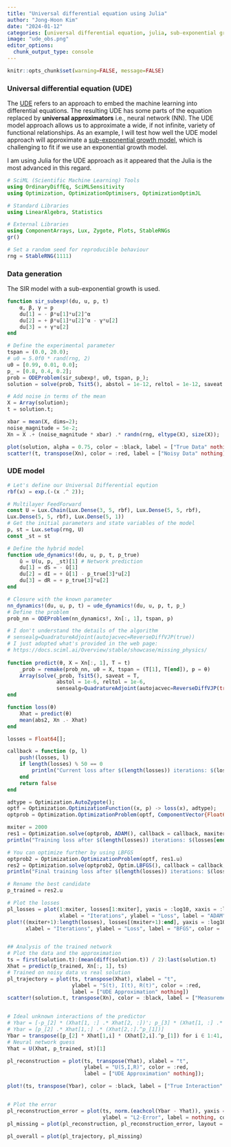 ```yaml
---
title: "Universal differential equation using Julia"
author: "Jong-Hoon Kim"
date: "2024-01-12"
categories: [universal differential equation, julia, sub-exponential growth]
image: "ude_obs.png"
editor_options: 
  chunk_output_type: console
---
```


```r
knitr::opts_chunk$set(warning=FALSE, message=FALSE) 
```

### Universal differential equation (UDE)

The [UDE](https://docs.sciml.ai/Overview/stable/showcase/missing_physics/) refers to an approach to embed the machine learning into differential equations. The resulting UDE has some parts of the equation replaced by **universal approximators** i.e., neural network (NN). The UDE model approach allows us to approximate a wide, if not infinite, variety of functional relationships. As an example, I will test how well the UDE model approach will approximate a [sub-exponential growth model](https://www.jonghoonk.com/posts/sub-exponential-growth/index.html), which is challenging to fit if we use an exponential growth model.

I am using Julia for the UDE approach as it appeared that the Julia is the most advanced in this regard.

```julia
# SciML (Scientific Machine Learning) Tools
using OrdinaryDiffEq, SciMLSensitivity
using Optimization, OptimizationOptimisers, OptimizationOptimJL

# Standard Libraries
using LinearAlgebra, Statistics

# External Libraries
using ComponentArrays, Lux, Zygote, Plots, StableRNGs
gr()

# Set a random seed for reproducible behaviour
rng = StableRNG(1111)
```

### Data generation

The SIR model with a sub-exponential growth is used.

```julia
function sir_subexp!(du, u, p, t)
    α, β, γ = p 
    du[1] = - β*u[1]*u[2]^α
    du[2] = + β*u[1]*u[2]^α - γ*u[2]
    du[3] = + γ*u[2]
end

# Define the experimental parameter
tspan = (0.0, 20.0);
# u0 = 5.0f0 * rand(rng, 2)
u0 = [0.99, 0.01, 0.0];
p_ = [0.8, 0.4, 0.2];
prob = ODEProblem(sir_subexp!, u0, tspan, p_);
solution = solve(prob, Tsit5(), abstol = 1e-12, reltol = 1e-12, saveat = 1.0);

# Add noise in terms of the mean
X = Array(solution);
t = solution.t;

xbar = mean(X, dims=2);   
noise_magnitude = 5e-2;
Xn = X .+ (noise_magnitude * xbar) .* randn(rng, eltype(X), size(X));

plot(solution, alpha = 0.75, color = :black, label = ["True Data" nothing]);
scatter!(t, transpose(Xn), color = :red, label = ["Noisy Data" nothing])
```

### UDE model

```julia
# Let's define our Universal Differential eqution
rbf(x) = exp.(-(x .^ 2));

# Multilayer FeedForward
const U = Lux.Chain(Lux.Dense(3, 5, rbf), Lux.Dense(5, 5, rbf), 
Lux.Dense(5, 5, rbf), Lux.Dense(5, 1))
# Get the initial parameters and state variables of the model
p, st = Lux.setup(rng, U)
const _st = st

# Define the hybrid model
function ude_dynamics!(du, u, p, t, p_true)
    û = U(u, p, _st)[1] # Network prediction
    du[1] = dS = - û[1]
    du[2] = dI = + û[1] - p_true[3]*u[2] 
    du[3] = dR = + p_true[3]*u[2] 
end

# Closure with the known parameter
nn_dynamics!(du, u, p, t) = ude_dynamics!(du, u, p, t, p_)
# Define the problem
prob_nn = ODEProblem(nn_dynamics!, Xn[:, 1], tspan, p)

# I don't understand the details of the algorithm
# sensealg=QuadratureAdjoint(autojacvec=ReverseDiffVJP(true))
# I just adopted what's provided in the web page: 
# https://docs.sciml.ai/Overview/stable/showcase/missing_physics/
    
function predict(θ, X = Xn[:, 1], T = t)
    _prob = remake(prob_nn, u0 = X, tspan = (T[1], T[end]), p = θ)
    Array(solve(_prob, Tsit5(), saveat = T,
                abstol = 1e-6, reltol = 1e-6,
                sensealg=QuadratureAdjoint(autojacvec=ReverseDiffVJP(true))))
end

function loss(θ)
    Xhat = predict(θ)
    mean(abs2, Xn .- Xhat)
end

losses = Float64[];

callback = function (p, l)
    push!(losses, l)
    if length(losses) % 50 == 0
        println("Current loss after $(length(losses)) iterations: $(losses[end])")
    end
    return false
end

adtype = Optimization.AutoZygote();
optf = Optimization.OptimizationFunction((x, p) -> loss(x), adtype);
optprob = Optimization.OptimizationProblem(optf, ComponentVector{Float64}(p));

mxiter = 2000
res1 = Optimization.solve(optprob, ADAM(), callback = callback, maxiters = mxiter);
println("Training loss after $(length(losses)) iterations: $(losses[end])")

# You can optimize further by using LBFGS
optprob2 = Optimization.OptimizationProblem(optf, res1.u)
res2 = Optimization.solve(optprob2, Optim.LBFGS(), callback = callback, maxiters = 1000);
println("Final training loss after $(length(losses)) iterations: $(losses[end])")

# Rename the best candidate
p_trained = res2.u

# Plot the losses
pl_losses = plot(1:mxiter, losses[1:mxiter], yaxis = :log10, xaxis = :log10,
                 xlabel = "Iterations", ylabel = "Loss", label = "ADAM", color = :blue)
plot!((mxiter+1):length(losses), losses[(mxiter+1):end], yaxis = :log10, xaxis = :log10,
      xlabel = "Iterations", ylabel = "Loss", label = "BFGS", color = :red)


## Analysis of the trained network
# Plot the data and the approximation
ts = first(solution.t):(mean(diff(solution.t)) / 2):last(solution.t)
Xhat = predict(p_trained, Xn[:, 1], ts)
# Trained on noisy data vs real solution
pl_trajectory = plot(ts, transpose(Xhat), xlabel = "t", 
                     ylabel = "S(t), I(t), R(t)", color = :red,
                     label = ["UDE Approximation" nothing])
scatter!(solution.t, transpose(Xn), color = :black, label = ["Measurements" nothing])


# Ideal unknown interactions of the predictor
# Ybar = [-p_[2] * (Xhat[1, :] .* Xhat[2, :])'; p_[3] * (Xhat[1, :] .* Xhat[2, :])']
# Ybar = [p_[2] .* Xhat[1,:] .* (Xhat[2,:].^p_[1])]
Ybar = transpose([p_[2] * Xhat[1,i] * (Xhat[2,i].^p_[1]) for i ∈ 1:41, j ∈ 1:1])
# Neural network guess
Yhat = U(Xhat, p_trained, st)[1]

pl_reconstruction = plot(ts, transpose(Yhat), xlabel = "t", 
                         ylabel = "U(S,I,R)", color = :red,
                         label = ["UDE Approximation" nothing]);

plot!(ts, transpose(Ybar), color = :black, label = ["True Interaction" nothing])


# Plot the error
pl_reconstruction_error = plot(ts, norm.(eachcol(Ybar - Yhat)), yaxis = :log, xlabel = "t",
                               ylabel = "L2-Error", label = nothing, color = :red);
pl_missing = plot(pl_reconstruction, pl_reconstruction_error, layout = (2, 1));

pl_overall = plot(pl_trajectory, pl_missing)

```

